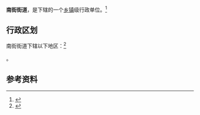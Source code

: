 {{中国乡级行政区|62/10/02/002/000}}

'''南街街道'''，是{{PRC admin/fullname|62/10/02/002/000|3}}下辖的一个[[乡镇|乡镇]]级行政单位。<ref>{{PRC admin/ref sgc|{{PRC admin/parent|62/10/02/002/000}}}}</ref>

== 行政区划 ==

南街街道下辖以下地区：<ref>{{PRC admin/ref sgc|62/10/02/002/000}}</ref>

{{PRC admin/children|62/10/02/002/000}}。

== 参考资料 ==

{{reflist}}

{{PRC admin/navcat|62/10/02/002/000}}
{{甘肃行政区划小作品}}